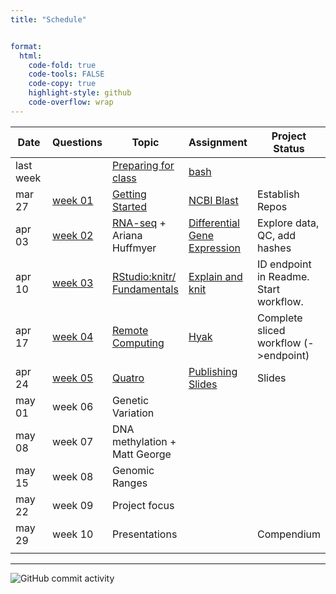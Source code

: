 ```yaml
---
title: "Schedule"


format:
  html:
    code-fold: true
    code-tools: FALSE
    code-copy: true
    highlight-style: github
    code-overflow: wrap
---
```


| Date      | Questions                       | Topic                                                  | Assignment                                             | Project Status                         |
|--------------|--------------|----------------|----------------|--------------|
| last week |                                 | [Preparing for class](lectures/00-before.qmd)          | [bash](assignments/00-bash.qmd)                        |                                        |
| mar 27    | [week 01](questions/week01.md)  | [Getting Started](lectures/01-start-up.qmd)            | [NCBI Blast](assignments/01-blast.qmd)                 | Establish Repos                        |
| apr 03    | [week 02](questions/week02.qmd) | [RNA-seq](lectures/02-rna-seq.qmd) + Ariana Huffmyer   | [Differential Gene Expression](assignments/02-DGE.qmd) | Explore data, QC, add hashes           |
| apr 10    | [week 03](questions/week03.qmd) | [RStudio:knitr/ Fundamentals](lectures/03-rstudio.qmd) | [Explain and knit](assignments/03-knit.qmd)            | ID endpoint in Readme. Start workflow. |
| apr 17    | [week 04](questions/week04.qmd) | [Remote Computing](lectures/04-remote.qmd)             | [Hyak](assignments/04-hyak.qmd)                        | Complete sliced workflow (-\>endpoint) |
| apr 24    | [week 05](questions/week05.qmd) | [Quatro](lectures/05-knit-slides.qmd)                  | [Publishing Slides](assignments/05-slidedeck.qmd)      | Slides                                 |
| may 01    | week 06                         | Genetic Variation                                      |                                                        |                                        |
| may 08    | week 07                         | DNA methylation + Matt George                          |                                                        |                                        |
| may 15    | week 08                         | Genomic Ranges                                         |                                                        |                                        |
| may 22    | week 09                         | Project focus                                          |                                                        |                                        |
| may 29    | week 10                         | Presentations                                          |                                                        | Compendium                             |
|           |                                 |                                                        |                                                        |                                        |

------------------------------------------------------------------------

<img src="https://img.shields.io/github/commit-activity/w/sr320/course-FISH546-2023" alt="GitHub commit activity"/>
